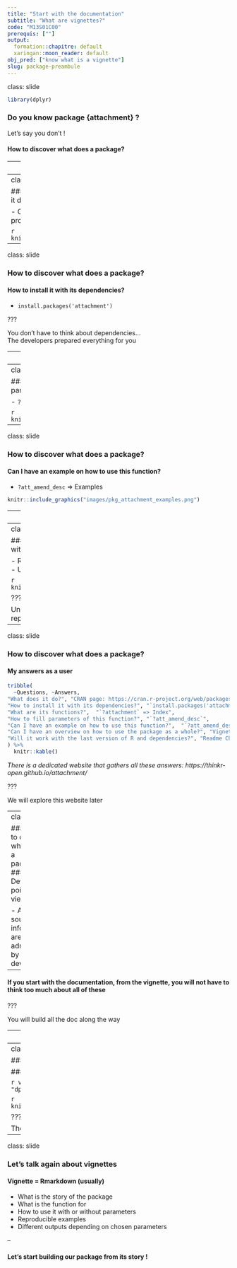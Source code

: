 ```yaml
---
title: "Start with the documentation"
subtitle: "What are vignettes?"
code: "M13S01C00"
prerequis: [""]
output: 
  formation::chapitre: default
  xaringan::moon_reader: default
obj_pred: ["know what is a vignette"]
slug: package-preambule
---
```

class: slide 

```r
library(dplyr)
```


### Do you know package {attachment} ?

Let's say you don't !

#### How to discover what does a package?

---
class: slide 

### How to discover what does a package?
#### My questions as a user

- What does it do?
- How to install it with its dependencies?
- What are its function?
- How to fill parameters of this function?
- Can I have an example on how to use this function?
- Can I have an example on how to use the package as a whole?
- Will it work with the last version of R and dependencies?

---
class: slide 

### How to discover what does a package?
#### What does it do?

- CRAN page: https://cran.r-project.org/web/packages/attachment/index.html

```r
knitr::include_graphics("images/pkg_attachment_cran.png")
```

---
class: slide 

### How to discover what does a package?
#### How to install it with its dependencies?

- `install.packages('attachment')`

???

You don't have to think about dependencies...  
The developers prepared everything for you

---
class: slide 

### How to discover what does a package?
#### What are its functions?

- Index of the package

```r
knitr::include_graphics("images/pkg_attachment_index.png")
```

---
class: slide 

### How to discover what does a package?
#### How to fill parameters of this function?

- `?att_amend_desc`

```r
knitr::include_graphics("images/pkg_attachment_doc_function.png")
```

---
class: slide 

### How to discover what does a package?
#### Can I have an example on how to use this function?

- `?att_amend_desc` => Examples

```r
knitr::include_graphics("images/pkg_attachment_examples.png")
```

---
class: slide 

### How to discover what does a package?
#### Can I have an overview on how to use the package as a whole?

- Vignettes
- GitHub: https://thinkr-open.github.io/attachment/articles/fill-pkg-description.html

```r
knitr::include_graphics("images/pkg_attachment_vignette.png")
```

---
class: slide 

### How to discover what does a package?
#### Will it work with the last version of R and dependencies?

- README Check, https://github.com/ThinkR-open/attachment
- Unit tests, code coverage, Continuous Integration

```r
knitr::include_graphics("images/pkg_attachment_badges.png")
```

???

Unit tests and CI are set up by developers to ensure reproducibility and maintainability

---
class: slide

### How to discover what does a package?
#### My answers as a user

```r
tribble(
  ~Questions, ~Answers,
"What does it do?", "CRAN page: https://cran.r-project.org/web/packages/attachment/index.html",
"How to install it with its dependencies?", "`install.packages('attachment')`",
"What are its functions?",  "`?attachment` => Index",
"How to fill parameters of this function?", "`?att_amend_desc`",
"Can I have an example on how to use this function?",  "`?att_amend_desc` => Examples",
"Can I have an overview on how to use the package as a whole?", "Vignettes, GitHub: https://thinkr-open.github.io/attachment/articles/fill-pkg-description.html",
"Will it work with the last version of R and dependencies?", "Readme Check, https://github.com/ThinkR-open/attachment"
) %>% 
  knitr::kable()
```

_There is a dedicated website that gathers all these answers: https://thinkr-open.github.io/attachment/_

???

We will explore this website later


---
class: slide

### How to discover what does a package?
#### Developers point of view

- All these sources of information are adressed by developers

--

#### If you start with the documentation, from the vignette, you will not have to think too much about all of these

???

You will build all the doc along the way

---
class: slide

### Let's talk again about vignettes

+ HTML pages telling the stories of the package
+ List vignettes using: `vignette(package = "thepackage")`.

```r
knitr::include_graphics("images/vignette.png")
```

---
class: slide 

### Let's talk again about vignettes
 
#### Content of a vignette

```r
vignette(topic = "colwise", package = "dplyr")
```

```r
knitr::include_graphics("images/vignette2.png")
```
 
???

The story of the package as a whole
 
---
class: slide 

### Let's talk again about vignettes

#### Vignette = Rmarkdown (usually)

- What is the story of the package
- What is the function for
- How to use it with or without parameters
- Reproducible examples
- Different outputs depending on chosen parameters

--

#### Let's start building our package from its story ! 
 
